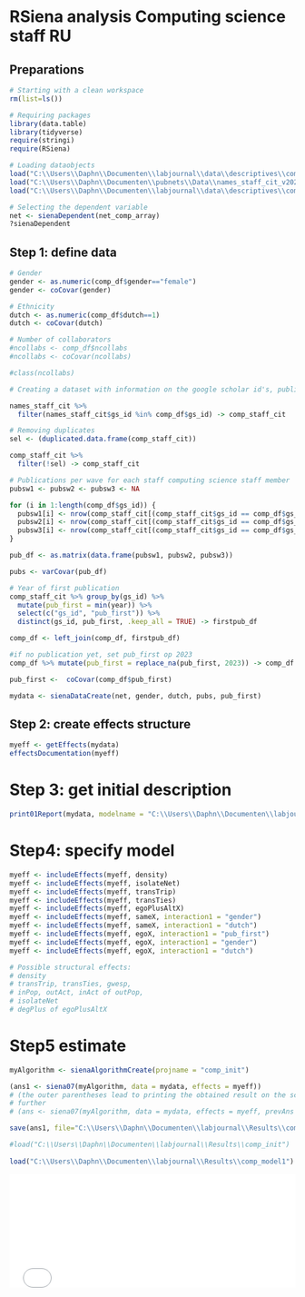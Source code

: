 # RSiena analysis Computing science staff RU


## Preparations
```r
# Starting with a clean workspace 
rm(list=ls())
```

```r
# Requiring packages 
library(data.table) 
library(tidyverse) 
require(stringi)
require(RSiena)
```

```r
# Loading dataobjects
load("C:\\Users\\Daphn\\Documenten\\labjournal\\data\\descriptives\\comp_net_array.RData")
load("C:\\Users\\Daphn\\Documenten\\pubnets\\Data\\names_staff_cit_v20221006.RData")
load("C:\\Users\\Daphn\\Documenten\\labjournal\\data\\descriptives\\comp_df.RData")
```

```r
# Selecting the dependent variable
net <- sienaDependent(net_comp_array)
?sienaDependent
```


## Step 1: define data
```r
# Gender
gender <- as.numeric(comp_df$gender=="female")
gender <- coCovar(gender)
```

```r
# Ethnicity
dutch <- as.numeric(comp_df$dutch==1)
dutch <- coCovar(dutch)
```

```r
# Number of collaborators
#ncollabs <- comp_df$ncollabs
#ncollabs <- coCovar(ncollabs)

#class(ncollabs)
```

```r
# Creating a dataset with information on the google scholar id's, publications and citations of each computing science staff member 

names_staff_cit %>%
  filter(names_staff_cit$gs_id %in% comp_df$gs_id) -> comp_staff_cit

# Removing duplicates
sel <- (duplicated.data.frame(comp_staff_cit))

comp_staff_cit %>% 
  filter(!sel) -> comp_staff_cit
```

```r
# Publications per wave for each staff computing science staff member
pubsw1 <- pubsw2 <- pubsw3 <- NA

for (i in 1:length(comp_df$gs_id)) {
  pubsw1[i] <- nrow(comp_staff_cit[(comp_staff_cit$gs_id == comp_df$gs_id[i]) & comp_staff_cit$year>=2016 & comp_staff_cit$year<=2017,])
  pubsw2[i] <- nrow(comp_staff_cit[(comp_staff_cit$gs_id == comp_df$gs_id[i]) & comp_staff_cit$year>=2018 & comp_staff_cit$year<=2019,])
  pubsw3[i] <- nrow(comp_staff_cit[(comp_staff_cit$gs_id == comp_df$gs_id[i]) & comp_staff_cit$year>=2020 & comp_staff_cit$year<=2022,])
}

pub_df <- as.matrix(data.frame(pubsw1, pubsw2, pubsw3))

pubs <- varCovar(pub_df)
```

```r
# Year of first publication
comp_staff_cit %>% group_by(gs_id) %>%
  mutate(pub_first = min(year)) %>%
  select(c("gs_id", "pub_first")) %>%
  distinct(gs_id, pub_first, .keep_all = TRUE) -> firstpub_df

comp_df <- left_join(comp_df, firstpub_df)

#if no publication yet, set pub_first op 2023
comp_df %>% mutate(pub_first = replace_na(pub_first, 2023)) -> comp_df

pub_first <-  coCovar(comp_df$pub_first)

mydata <- sienaDataCreate(net, gender, dutch, pubs, pub_first)
```


## Step 2: create effects structure
```r

myeff <- getEffects(mydata)
effectsDocumentation(myeff)
```


# Step 3: get initial description
```r
print01Report(mydata, modelname = "C:\\Users\\Daphn\\Documenten\\labjournal\\Results\\comp_init")
```


# Step4: specify model
```r
myeff <- includeEffects(myeff, density)
myeff <- includeEffects(myeff, isolateNet)
myeff <- includeEffects(myeff, transTrip)
myeff <- includeEffects(myeff, transTies)
myeff <- includeEffects(myeff, egoPlusAltX)
myeff <- includeEffects(myeff, sameX, interaction1 = "gender")
myeff <- includeEffects(myeff, sameX, interaction1 = "dutch")
myeff <- includeEffects(myeff, egoX, interaction1 = "pub_first")
myeff <- includeEffects(myeff, egoX, interaction1 = "gender")
myeff <- includeEffects(myeff, egoX, interaction1 = "dutch")
```

```r
# Possible structural effects:
# density
# transTrip, transTies, gwesp, 
# inPop, outAct, inAct of outPop, 
# isolateNet
# degPlus of egoPlusAltX
```


# Step5 estimate
```r
myAlgorithm <- sienaAlgorithmCreate(projname = "comp_init")
```

```r
(ans1 <- siena07(myAlgorithm, data = mydata, effects = myeff))
# (the outer parentheses lead to printing the obtained result on the screen) if necessary, estimate
# further
# (ans <- siena07(myAlgorithm, data = mydata, effects = myeff, prevAns = ans))

save(ans1, file="C:\\Users\\Daphn\\Documenten\\labjournal\\Results\\comp_model1")
```

```r
#load("C:\\Users\\Daphn\\Documenten\\labjournal\\Results\\comp_init")
  
load("C:\\Users\\Daphn\\Documenten\\labjournal\\Results\\comp_model1")
```

![](results/comp_init.txt){#id .class width=100% height=200px}